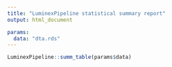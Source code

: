 ```yaml
---
title: "LuminexPipeline statistical summary report"
output: html_document

params:
  data: "dta.rds"
---
```


```r
LuminexPipeline::summ_table(params$data)
```

```r

```

